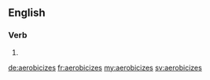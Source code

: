 ==English==

===Verb===
{{head|en|verb form}}

# {{en-third-person singular of|aerobicize}}

[[de:aerobicizes]]
[[fr:aerobicizes]]
[[my:aerobicizes]]
[[sv:aerobicizes]]